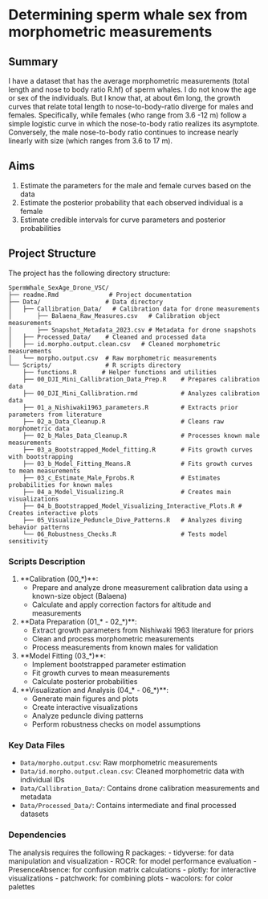 # Determining sperm whale sex from morphometric measurements

## Summary
I have a dataset that has the average morphometric measurements (total length and nose to body ratio R.hf)
of sperm whales. I do not know the age or sex of the individuals. But I know that, at about 6m long, 
the growth curves that relate total length to nose-to-body-ratio diverge for males and females.
Specifically, while females (who range from 3.6 -12 m) follow a simple logistic curve in which the
nose-to-body ratio realizes its asymptote. Conversely, the male nose-to-body ratio continues 
to increase nearly linearly with size (which ranges from 3.6 to 17 m).


## Aims
1. Estimate the parameters for the male and female curves based on the data
2. Estimate the posterior probability that each observed individual is a female
3. Estimate credible intervals for curve parameters and posterior probabilities

## Project Structure

The project has the following directory structure:

```
SpermWhale_SexAge_Drone_VSC/
├── readme.Rmd              # Project documentation
├── Data/                  # Data directory
│   ├── Callibration_Data/   # Calibration data for drone measurements
│       ├── Balaena_Raw_Measures.csv   # Calibration object measurements
│       ├── Snapshot_Metadata_2023.csv # Metadata for drone snapshots
│   ├── Processed_Data/    # Cleaned and processed data
│   ├── id.morpho.output.clean.csv   # Cleaned morphometric measurements
│   └── morpho.output.csv  # Raw morphometric measurements
└── Scripts/               # R scripts directory
    ├── functions.R       # Helper functions and utilities
    ├── 00_DJI_Mini_Callibration_Data_Prep.R    # Prepares calibration data
    ├── 00_DJI_Mini_Callibration.rmd            # Analyzes calibration data
    ├── 01_a_Nishiwaki1963_parameters.R         # Extracts prior parameters from literature
    ├── 02_a_Data_Cleanup.R                     # Cleans raw morphometric data
    ├── 02_b_Males_Data_Cleanup.R               # Processes known male measurements
    ├── 03_a_Bootstrapped_Model_fitting.R       # Fits growth curves with bootstrapping
    ├── 03_b_Model_Fitting_Means.R              # Fits growth curves to mean measurements
    ├── 03_c_Estimate_Male_Fprobs.R             # Estimates probabilities for known males
    ├── 04_a_Model_Visualizing.R                # Creates main visualizations
    ├── 04_b_Bootstrapped_Model_Visualizing_Interactive_Plots.R # Creates interactive plots
    ├── 05_Visualize_Peduncle_Dive_Patterns.R   # Analyzes diving behavior patterns
    └── 06_Robustness_Checks.R                  # Tests model sensitivity
```

### Scripts Description

1. **Calibration (00_*)**: 
   - Prepare and analyze drone measurement calibration data using a known-size object (Balaena)
   - Calculate and apply correction factors for altitude and measurements

2. **Data Preparation (01_* - 02_*)**: 
   - Extract growth parameters from Nishiwaki 1963 literature for priors
   - Clean and process morphometric measurements
   - Process measurements from known males for validation

3. **Model Fitting (03_*)**: 
   - Implement bootstrapped parameter estimation
   - Fit growth curves to mean measurements
   - Calculate posterior probabilities

4. **Visualization and Analysis (04_* - 06_*)**: 
   - Generate main figures and plots
   - Create interactive visualizations
   - Analyze peduncle diving patterns
   - Perform robustness checks on model assumptions

### Key Data Files
- `Data/morpho.output.csv`: Raw morphometric measurements
- `Data/id.morpho.output.clean.csv`: Cleaned morphometric data with individual IDs
- `Data/Callibration_Data/`: Contains drone calibration measurements and metadata
- `Data/Processed_Data/`: Contains intermediate and final processed datasets

### Dependencies
The analysis requires the following R packages:
- tidyverse: for data manipulation and visualization
- ROCR: for model performance evaluation
- PresenceAbsence: for confusion matrix calculations
- plotly: for interactive visualizations
- patchwork: for combining plots
- wacolors: for color palettes

